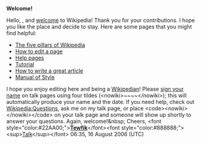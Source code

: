 <article id="6493134" title=User talk:Chuckwoolery>
	<talkpage id="6493134" title="User talk:Chuckwoolery">

'''Welcome!'''

Hello, {{BASEPAGENAME}}, and [[Wikipedia:Welcome, newcomers|welcome]] to Wikipedia! Thank you for your contributions. I hope you like the place and decide to stay. Here are some pages that you might find helpful:
*[[Wikipedia:Five pillars|The five pillars of Wikipedia]]
*[[Wikipedia:How to edit a page|How to edit a page]]
*[[Help:Contents|Help pages]]
*[[Wikipedia:Tutorial|Tutorial]]
*[[Wikipedia:Article development|How to write a great article]]
*[[Wikipedia:Manual of Style|Manual of Style]]
I hope you enjoy editing here and being a [[Wikipedia:Wikipedians|Wikipedian]]! Please [[Wikipedia:Sign your posts on talk pages|sign your name]] on talk pages using four tildes (&lt;nowiki&gt;~~~~&lt;/nowiki&gt;); this will automatically produce your name and the date. If you need help, check out [[Wikipedia:Questions]], ask me on my talk page, or place &lt;code&gt;&lt;nowiki&gt;{{helpme}}&lt;/nowiki&gt;&lt;/code&gt; on your talk page and someone will show up shortly to answer your questions. Again, welcome!&amp;nbsp; Cheers, &lt;font style=&quot;color:#22AA00;&quot;&gt;'''[[User:Tewfik|Tewfik]]'''&lt;/font&gt;&lt;font style=&quot;color:#888888;&quot;&gt;&lt;sup&gt;[[User Talk:Tewfik|Talk]]&lt;/sup&gt;&lt;/font&gt; 06:35, 16 August 2006 (UTC)
	</talkpage>
</article>